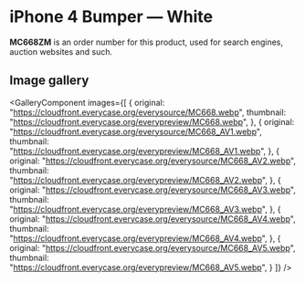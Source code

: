 
# iPhone 4 Bumper — White

<Callout type='info' emoji='👉🏻'>**MC668ZM** is an order number for this product, used for search engines, auction websites and such.</Callout>

## Image gallery

<GalleryComponent
    images={[
      {
        original: "https://cloudfront.everycase.org/everysource/MC668.webp",
        thumbnail: "https://cloudfront.everycase.org/everypreview/MC668.webp",
      },
      {
        original: "https://cloudfront.everycase.org/everysource/MC668_AV1.webp",
        thumbnail: "https://cloudfront.everycase.org/everypreview/MC668_AV1.webp",
      },
      {
        original: "https://cloudfront.everycase.org/everysource/MC668_AV2.webp",
        thumbnail: "https://cloudfront.everycase.org/everypreview/MC668_AV2.webp",
      },
      {
        original: "https://cloudfront.everycase.org/everysource/MC668_AV3.webp",
        thumbnail: "https://cloudfront.everycase.org/everypreview/MC668_AV3.webp",
      },
      {
        original: "https://cloudfront.everycase.org/everysource/MC668_AV4.webp",
        thumbnail: "https://cloudfront.everycase.org/everypreview/MC668_AV4.webp",
      },
      {
        original: "https://cloudfront.everycase.org/everysource/MC668_AV5.webp",
        thumbnail: "https://cloudfront.everycase.org/everypreview/MC668_AV5.webp",
      }
    ]}
  />
